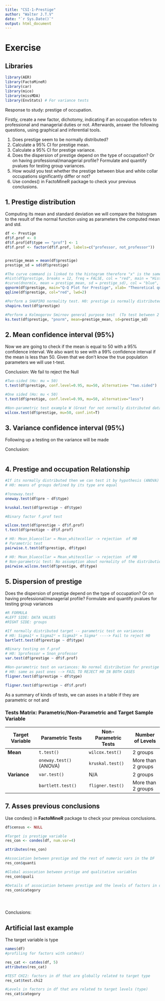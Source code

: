 ```yaml
---
title: "CSI-1-Prestige"
author: "Walter J.T.V"
date: "`r Sys.Date()`"
output: html_document
---
```


# Exercise

## Libraries

```r
library(AER)
library(FactoMineR)
library(car)
library(mice)
library(missMDA)
library(EnvStats) # For variance tests
```

Response to study:  prestige of occupation. 

Firstly, create a new factor, dichotomy, indicating if an occupation refers to professional and managerial duties or not. Afterwards, answer the following questions, using graphical and inferential tools.

1. Does prestige seem to be normally distributed? 
2. Calculate a 95% CI for prestige mean.
3. Calculate a 95% CI for prestige variance.
5. Does the dispersion of prestige depend on the type of occupation? Or on having professional/managerial  profile?  Formulate and quantify pvalues for testing group variances.
6. How would you test whether the prestige between blue and white collar occupations significantly differ or not?
7. Use condes() in FactoMineR package to check your previous conclusions.

## 1. Prestige distribution

Computing its mean and standard deviation we will compare the histogram to the result of the normal function using as parameters the computed mean and std. 
```r

df <- Prestige
df$f.prof <- 0 
df$f.prof[df$type == "prof"] <- 1 
df$f.prof <- factor(df$f.prof, labels=c("professor, not_professor"))


prestige_mean = mean(df$prestige)
prestige_sd = sd(df$prestige)

#The curve command is linked to the histogram therefore "x" is the same data
#hist(df$prestige, breaks = 12, freq = FALSE, col = "red", main = "Histogram of Prestige vs Normal Curve", xlab = "Prestige", ylab = "Density")
#curve(dnorm(x, mean = prestige_mean, sd = prestige_sd), col = "blue", lwd = 2, add = TRUE)
qqnorm(df$prestige, main="Q-Q Plot for Prestige", xlab= "Theoretical quantiles :)", ylab="Sample quantiles")
qqline(df$prestige, col="red", lwd=2)

#Perform a SHAPIRO normality test. H0: prestige is normally distributed  
shapiro.test(df$prestige)

#Perform a Kolmogorov Smirnov general purpose test  (To test between 2 probability distributions)
ks.test(df$prestige, "pnorm", mean=prestige_mean, sd=prestige_sd)
```
## 2. Mean confidence interval (95%)

Now we are going to check if the mean is equal to 50 with a 95% confidence interval. We also want to see with a 99% confidence interval if the mean is less than 50. Given that we don't know the true population parameters we will use t-test. 

Conclusion: We fail to reject the Null
```r

#Two-sided (Ho: mu = 50)
t.test(df$prestige, conf.level=0.95, mu=50, alternative= "two.sided")

#One sided (Ho: mu < 50)
t.test(df$prestige, conf.level=0.99, mu=50, alternative="less")

#Non-parametric test example W (Great for not normally distributed data)
wilcox.test(df$prestige, mu=50, conf.int=T)
```

## 3. Variance confidence interval (95%)

Following up a testing on the variance will be made

Conclusion:

```r

``` 


## 4. Prestige and occupation Relationship


```r

#If its normally distributed then we can test it by hypothesis (ANOVA)
# H0: means of groups defined by its type are equal 

#?oneway.test
oneway.test(df$pre ~ df$type)

kruskal.test(df$prestige ~ df$type)

#Binary factor f.prof test 

wilcox.test(df$prestige ~ df$f.prof)
t.test(df$prestige ~ df$f.prof)

# H0: Mean_bluecollar = Mean_whitecollar -> rejection  of H0
# Parametric test 
pairwise.t.test(df$prestige, df$type)

# H0: Mean_bluecollar = Mean_whitecollar -> rejection  of H0
# Non-parametric test: No assumption about normality of the distribution of data is made
pairwise.wilcox.test(df$prestige, df$type)

```


## 5. Dispersion of prestige

Does the dispersion of prestige depend on the type of occupation? Or on having professional/managerial  profile?  Formulate and quantify pvalues for testing group variances

```r
#R FORMULA
#LEFT SIDE: DATA VALUES 
#RIGHT SIDE: groups

#If normally distributed target -- parametric test on variances
# H0: Sigma1² = Sigma2² = Sigma3² = Sigma² ----> Fail to reject H0
bartlett.test(df$prestige ~ df$type)

#Binary testing on f.prof 
# H0: Sprofessor = Snon_professor
var.test(df$prestige ~ df$f.prof)

#Non-parametric test on variances: No normal distribution for prestige is assumed 
# H0: same as past ones --> FAIL TO REJECT H0 IN BOTH CASES
fligner.test(df$prestige ~ df$type)

fligner.test(df$prestige ~ df$f.prof)


```


As a summary of kinds of tests, we can asses in a table if they are parametric or not and

### Tests Matrix: Parametric/Non-Parametric and Target Sample Variable

| Target Variable    | Parametric Tests               | Non-Parametric Tests        | Number of Levels  |
|--------------------|--------------------------------|-----------------------------|-------------------|
| **Mean**           | `t.test()`                     | `wilcox.test()`  | 2 groups          |
|                    | `oneway.test()` (ANOVA)        | `kruskal.test()` | More than 2 groups|
| **Variance**       | `var.test()`                   | N/A                         | 2 groups          |
|                    | `bartlett.test()`              | `fligner.test()`             | More than 2 groups|


## 7. Asses previous conclusions

Use condes() in **FactoMineR** package to check your previous conclusions.

```r
df$census <- NULL

#Target is prestige variable
res_con <- condes(df, num.var=4)

attributes(res_con)

#Association between prestige and the rest of numeric vars in the DF 
res_con$quanti

#Global assocation between prstige and qualitative variables
res_con$quali 

#Details of association between prestige and the levels of factors in df
res_con$category





```

Conclusions:


## Artificial last example 

The target variable is type 

```r

names(df)
#profiling for factors with catdes() 

res_cat <- catdes(df, 5)
attributes(res_cat)

#TEST CHI2: factors in df that are globally related to target type
res_cat$test.chi2

#Levels in factors in df that are related to target levels (type)
res_cat$category
```

